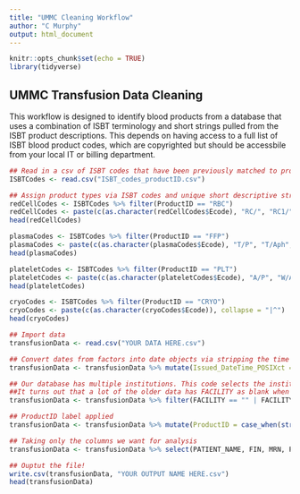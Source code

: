 ---
title: "UMMC Cleaning Workflow"
author: "C Murphy"
output: html_document
---

```{r setup, include=FALSE}
knitr::opts_chunk$set(echo = TRUE)
library(tidyverse)

```

## UMMC Transfusion Data Cleaning

This workflow is designed to identify blood products from a database that uses a combination of ISBT terminology and short strings pulled from the ISBT product descriptions. This depends on having access to a full list of ISBT blood product codes, which are copyrighted but should be accessbile from your local IT or billing department.

```{r}
## Read in a csv of ISBT codes that have been previously matched to product IDs (see the ISBTCodeCleaner RMD).
ISBTCodes <- read.csv("ISBT_codes_productID.csv")

## Assign product types via ISBT codes and unique short descriptive strings. ^ (caret) is a regex operator that indicates the pattern to be matched is at the beginning of the line.
redCellCodes <- ISBTCodes %>% filter(ProductID == "RBC")
redCellCodes <- paste(c(as.character(redCellCodes$Ecode), "RC/", "RC1/", "RC2/", "W/Aph/RC/", "W/RC/", "Deg/RC/", "Deg/Aph/RC/", "Aph/RC/"), collapse = "|^")
head(redCellCodes)

plasmaCodes <- ISBTCodes %>% filter(ProductID == "FFP")
plasmaCodes <- paste(c(as.character(plasmaCodes$Ecode), "T/P", "T/Aph", "T/C/P", "D6720", "D6730"), collapse = "|^")
head(plasmaCodes)

plateletCodes <- ISBTCodes %>% filter(ProductID == "PLT")
plateletCodes <- paste(c(as.character(plateletCodes$Ecode), "A/P", "W/A/P"), collapse = "|^")
head(plateletCodes)

cryoCodes <- ISBTCodes %>% filter(ProductID == "CRYO")
cryoCodes <- paste(c(as.character(cryoCodes$Ecode)), collapse = "|^")
head(cryoCodes)

```


```{r echo = FALSE}
## Import data
transfusionData <- read.csv("YOUR DATA HERE.csv")

## Convert dates from factors into date objects via stripping the time and converting to a POSIXCT
transfusionData <- transfusionData %>% mutate(Issued_DateTime_POSIXct = as.POSIXct(strptime(EVENT_DT_TM, format = "%m/%d/%Y %H:%M"))) %>% mutate(dayOfWeek = weekdays(Issued_DateTime_POSIXct)) %>% mutate(Issued_DateOnly_POSIXct = as.POSIXct(strptime(format(Issued_DateTime_POSIXct, "%m/%d/%Y"), "%m/%d/%Y")))

## Our database has multiple institutions. This code selects the institution of interest. 
##It turns out that a lot of the older data has FACILITY as blank when it's mostly UMMC.
transfusionData <- transfusionData %>% filter(FACILITY == "" | FACILITY == "Univ MD Med Sys")

## ProductID label applied
transfusionData <- transfusionData %>% mutate(ProductID = case_when(str_detect(PRODUCT_TYPE_DISPLAY, redCellCodes) ~ "RBC", str_detect(PRODUCT_TYPE_DISPLAY, plasmaCodes) ~ "FFP", str_detect(PRODUCT_TYPE_DISPLAY, plateletCodes) ~ "PLT", str_detect(PRODUCT_TYPE_DISPLAY, cryoCodes) ~ "CRYO", TRUE ~ "Missing"))

## Taking only the columns we want for analysis
transfusionData <- transfusionData %>% select(PATIENT_NAME, FIN, MRN, PATIENT_ABO_CD, PATIENT_RH_CD, NURSE_UNIT, DISPENSED_TO_LOCATION, PRODUCT_NBR, ProductID, PRODUCT_TYPE_DISPLAY, Product_ABORH, TRANSFUSED_VOL, Issued_DateTime_POSIXct, Issued_DateOnly_POSIXct, dayOfWeek, Dispensed_Physician_NAME)

## Ouptut the file!
write.csv(transfusionData, "YOUR OUTPUT NAME HERE.csv")
head(transfusionData)

```
